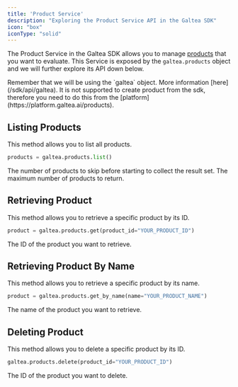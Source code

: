 ```yaml
---
title: 'Product Service'
description: "Exploring the Product Service API in the Galtea SDK"
icon: "box"
iconType: "solid"
---
```


The Product Service in the Galtea SDK allows you to manage [products](/concepts/product) that you want to evaluate.
This Service is exposed by the `galtea.products` object and we will further explore its API down below.

<Info>
  Remember that we will be using the `galtea` object. More information [here](/sdk/api/galtea).
</Info>

<Note>
  It is not supported to create product from the sdk, therefore you need to do this from the [platform](https://platform.galtea.ai/products).
</Note>

## Listing Products

This method allows you to list all products.

```python
products = galtea.products.list()
```
<ResponseField name="offset" type="int">
  The number of products to skip before starting to collect the result set.
</ResponseField>

<ResponseField name="limit" type="int">
  The maximum number of products to return.
</ResponseField>

## Retrieving Product

This method allows you to retrieve a specific product by its ID.

```python
product = galtea.products.get(product_id="YOUR_PRODUCT_ID")
```

<ResponseField name="product_id" type="string" required>
  The ID of the product you want to retrieve.
</ResponseField>

## Retrieving Product By Name
This method allows you to retrieve a specific product by its name.

```python
product = galtea.products.get_by_name(name="YOUR_PRODUCT_NAME")
```
<ResponseField name="name" type="string" required>
  The name of the product you want to retrieve.
</ResponseField>

## Deleting Product

This method allows you to delete a specific product by its ID.

```python
galtea.products.delete(product_id="YOUR_PRODUCT_ID")
```

<ResponseField name="product_id" type="string" required>
  The ID of the product you want to delete.
</ResponseField>
